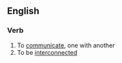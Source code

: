==English==

===Verb===
{{en-verb|intercommunicat|ing}}

# To [[communicate]], one with another
# To be [[interconnected]]
